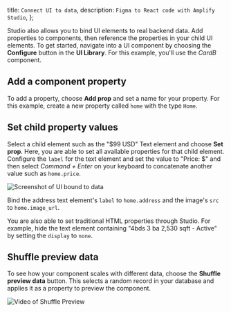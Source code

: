   title: `Connect UI to data`,
  description: `Figma to React code with Amplify Studio`,
};

Studio also allows you to bind UI elements to real backend data. Add properties to components, then reference the properties in your child UI elements. To get started, navigate into a UI component by choosing the **Configure** button in the **UI Library**. For this example, you'll use the *CardB* component.

## Add a component property

To add a property, choose **Add prop** and set a name for your property. For this example, create a new property called `home` with the type `Home`.

## Set child property values

Select a child element such as the "$99 USD" Text element and choose **Set prop**. Here, you are able to set all available properties for that child element. Configure the `label` for the text element and set the value to "Price: $" and then select *Command + Enter* on your keyboard to concatenate another value such as `home.price`.

![Screenshot of UI bound to data](/images/studio/data-binding.png)

Bind the address text element's `label` to `home.address` and the image's `src` to `home.image_url`.

You are also able to set traditional HTML properties through Studio. For example, hide the text element containing "4bds 3 ba 2,530 sqft - Active" by setting the `display` to `none`.

## Shuffle preview data
To see how your component scales with different data, choose the **Shuffle preview data** button. This selects a random record in your database and applies it as a property to preview the component.

![Video of Shuffle Preview](/images/studio/shuffle-preview.gif)
